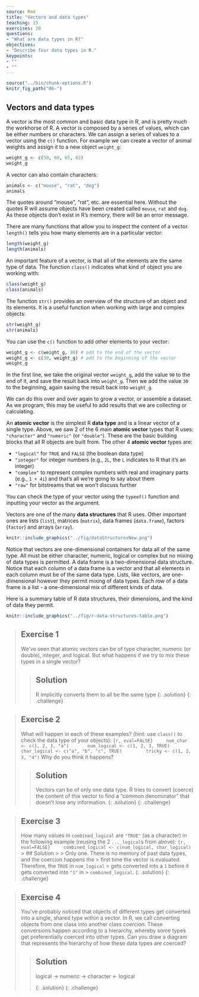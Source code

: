 ```yaml
---
source: Rmd
title: "Vectors and data types"
teaching: 15
exercises: 20
questions:
- "What are data types in R?"
objectives:
- "Describe four data types in R."
keypoints:
- ""
- ""
---
```

 
```r
source("../bin/chunk-options.R")
knitr_fig_path("06-")
```
## Vectors and data types

A vector is the most common and basic data type in R, and is pretty much
the workhorse of R. A vector is composed by a series of values, which can be
either numbers or characters. We can assign a series of values to a vector using
the `c()` function. For example we can create a vector of animal weights and assign
it to a new object `weight_g`:

```r
weight_g <- c(50, 60, 65, 82)
weight_g
```

A vector can also contain characters:

```r
animals <- c("mouse", "rat", "dog")
animals
```

The quotes around "mouse", "rat", etc. are essential here. Without the quotes R
will assume objects have been created called `mouse`, `rat` and `dog`. As these objects
don't exist in R's memory, there will be an error message.

There are many functions that allow you to inspect the content of a
vector. `length()` tells you how many elements are in a particular vector:

```r
length(weight_g)
length(animals)
```

An important feature of a vector, is that all of the elements are the same type of data.
The function `class()` indicates what kind of object you are working with:

```r
class(weight_g)
class(animals)
```

The function `str()` provides an overview of the structure of an object and its
elements. It is a useful function when working with large and complex
objects:

```r
str(weight_g)
str(animals)
```

You can use the `c()` function to add other elements to your vector:
```r
weight_g <- c(weight_g, 90) # add to the end of the vector
weight_g <- c(30, weight_g) # add to the beginning of the vector
weight_g
```

In the first line, we take the original vector `weight_g`,
add the value `90` to the end of it, and save the result back into
`weight_g`. Then we add the value `30` to the beginning, again saving the result
back into `weight_g`.

We can do this over and over again to grow a vector, or assemble a dataset.
As we program, this may be useful to add results that we are collecting or
calculating.

An **atomic vector** is the simplest R **data type** and is a linear vector of a single type. Above, we saw 
2 of the 6 main **atomic vector** types  that R
uses: `"character"` and `"numeric"` (or `"double"`). These are the basic building blocks that
all R objects are built from. The other 4 **atomic vector** types are:

* `"logical"` for `TRUE` and `FALSE` (the boolean data type)
* `"integer"` for integer numbers (e.g., `2L`, the `L` indicates to R that it's an integer)
* `"complex"` to represent complex numbers with real and imaginary parts (e.g.,
  `1 + 4i`) and that's all we're going to say about them
* `"raw"` for bitstreams that we won't discuss further

You can check the type of your vector using the `typeof()` function and inputting your vector as the argument.

Vectors are one of the many **data structures** that R uses. Other important
ones are lists (`list`), matrices (`matrix`), data frames (`data.frame`),
factors (`factor`) and arrays (`array`).

```r
knitr::include_graphics("../fig/dataStructuresNew.png")
```

Notice that vectors are one-dimensional containers for data all of the same type. All must be either character, numeric, logical or complex but no mixing of data types is permitted. A data frame is a two-dimensional data structure. Notice that each column of a data frame is a vector and that all elements in each column must be of the same data type. Lists, like vectors, are one-dimensional however they permit mixing of data types. Each row of a data frame is a list - a one-dimensional mix of different kinds of data.

Here is a summary table of R data structures, their dimensions, and the kind of data they permit.

```r
knitr::include_graphics("../fig/r-data-structures-table.png")
```

> ## Exercise 1
>
>  We’ve seen that atomic vectors can be of type character,
>   numeric (or double), integer, and logical. But what happens if we try to mix these types in
>   a single vector?
> 
> > ## Solution
> >
> > R implicitly converts them to all be the same type
> {: .solution}
{: .challenge}

> ## Exercise 2
>
> What will happen in each of these examples? (hint: use `class()`
>   to check the data type of your objects):
> ```{r, eval=FALSE}
>     num_char <- c(1, 2, 3, "a")  
>     num_logical <- c(1, 2, 3, TRUE)   
>     char_logical <- c("a", "b", "c", TRUE)    
>     tricky <- c(1, 2, 3, "4")    
> ```
> Why do you think it happens?
>
> > ## Solution
> >
> > Vectors can be of only one data type. R tries to
> > convert (coerce) the content of this vector to find a "common
> > denominator" that doesn't lose any information.
> {: .solution}
{: .challenge}

> ## Exercise 3
>
> How many values in `combined_logical` are `"TRUE"` (as a character) in the
>   following example (reusing the 2 `..._logical`s from above):
> ```{r, eval=FALSE}
>     combined_logical <- c(num_logical, char_logical)
> ```
> > ## Solution
> >
> > Only one. There is no memory of past data types, and the coercion happens the
> > first time the vector is evaluated. Therefore, the `TRUE` in `num_logical`
> > gets converted into a `1` before it gets converted into `"1"` in
> > `combined_logical`.
> {: .solution}
{: .challenge}

> ## Exercise 4
>
> You've probably noticed that objects of different types get
>   converted into a single, shared type within a vector. In R, we
>   call converting objects from one class into another class
>   _coercion_. These conversions happen according to a hierarchy,
>   whereby some types get preferentially coerced into other
>   types. Can you draw a diagram that represents the hierarchy of how
>   these data types are coerced?
>   
> > ## Solution
> >
> > logical &#8594; numeric &#8594; character &#8592; logical
> > 
> {: .solution}
{: .challenge}
